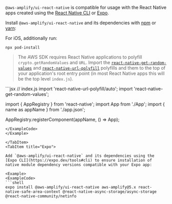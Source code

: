 
`@aws-amplify/ui-react-native` is compatible for usage with the React Native apps created using the [React Native CLI](https://github.com/react-native-community/cli) or [Expo](https://expo.dev/).

<Tabs>
<TabItem title="React Native CLI">

Install `@aws-amplify/ui-react-native` and its dependencies with [npm](https://www.npmjs.com/) or [yarn](https://yarnpkg.com/):

<InstallScripts framework="react-native" />

For iOS, additionally run:
```
npx pod-install
```

> The AWS SDK requires React Native applications to polyfill `crypto.getRandomValues` and `URL`. Import the [`react-native-get-random-values`](https://github.com/LinusU/react-native-get-random-values) and [`react-native-url-polyfill`](https://github.com/charpeni/react-native-url-polyfill) polyfills and them to the top of your application's root entry point (in most React Native apps this will be the top level `index.js`).

<Example>
<ExampleCode>
```jsx
// index.js
import 'react-native-url-polyfill/auto';
import 'react-native-get-random-values';

import { AppRegistry } from 'react-native';
import App from './App';
import { name as appName } from './app.json';

AppRegistry.registerComponent(appName, () => App);
```
</ExampleCode>
</Example>

</TabItem>
<TabItem title="Expo">

Add `@aws-amplify/ui-react-native` and its dependencies using the [Expo CLI](https://expo.dev/tools#cli) to ensure installation of native module dependency versions compatible with your Expo app:

<Example>
<ExampleCode>
```shell
expo install @aws-amplify/ui-react-native aws-amplify@5.x react-native-safe-area-context @react-native-async-storage/async-storage @react-native-community/netinfo
```
</ExampleCode>
</Example>

</TabItem>
</Tabs>




